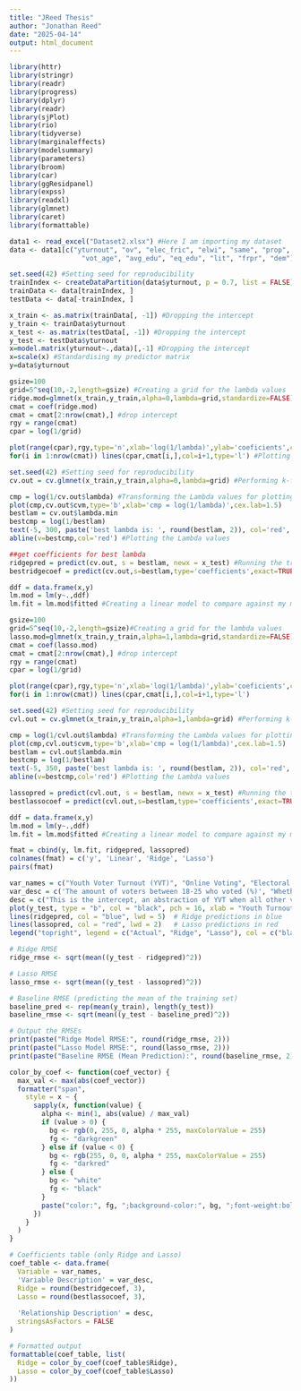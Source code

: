 ```yaml
---
title: "JReed Thesis"
author: "Jonathan Reed"
date: "2025-04-14"
output: html_document
---
```


```r
library(httr)
library(stringr)
library(readr)
library(progress) 
library(dplyr)
library(readr)
library(sjPlot)
library(rio)
library(tidyverse)
library(marginaleffects)
library(modelsummary)
library(parameters)
library(broom)
library(car)            
library(ggResidpanel)    
library(expss) 
library(readxl)
library(glmnet)
library(caret)
library(formattable)

data1 <- read_excel("Dataset2.xlsx") #Here I am importing my dataset
data <- data1[c("yturnout", "ov", "elec_fric", "elwi", "same", "prop", "reg", "reg_dl", 
                  "vot_age", "avg_edu", "eq_edu", "lit", "frpr", "dem")] #Here I am creating a subset of my dataset for this model

```

```r
set.seed(42) #Setting seed for reproducibility
trainIndex <- createDataPartition(data$yturnout, p = 0.7, list = FALSE) #Cutting the data with a 70/30 split into train and test data
trainData <- data[trainIndex, ]
testData <- data[-trainIndex, ]
```


```r
x_train <- as.matrix(trainData[, -1]) #Dropping the intercept
y_train <- trainData$yturnout
x_test <- as.matrix(testData[, -1]) #Dropping the intercept
y_test <- testData$yturnout
x=model.matrix(yturnout~.,data)[,-1] #Dropping the intercept
x=scale(x) #Standardising my predictor matrix
y=data$yturnout
```

```r
gsize=100
grid=5^seq(10,-2,length=gsize) #Creating a grid for the lambda values
ridge.mod=glmnet(x_train,y_train,alpha=0,lambda=grid,standardize=FALSE) #running an un-validated model across all lambda values for the graph below
cmat = coef(ridge.mod) 
cmat = cmat[2:nrow(cmat),] #drop intercept
rgy = range(cmat)
cpar = log(1/grid)

plot(range(cpar),rgy,type='n',xlab='log(1/lambda)',ylab='coeficients',cex.lab=1.5)
for(i in 1:nrow(cmat)) lines(cpar,cmat[i,],col=i+1,type='l') #Plotting coefficients against all lambda values

set.seed(42) #Setting seed for reproducibility
cv.out = cv.glmnet(x_train,y_train,alpha=0,lambda=grid) #Performing k-fold cross validation for ridge regression using the glmnet package. X is the predictor matrix, y is the response vector, alpha = 0 means a ridge regression as opposed to 1 for lasso. 

cmp = log(1/cv.out$lambda) #Transforming the Lambda values for plotting
plot(cmp,cv.out$cvm,type='b',xlab='cmp = log(1/lambda)',cex.lab=1.5)
bestlam = cv.out$lambda.min
bestcmp = log(1/bestlam)
text(-5, 300, paste('best lambda is: ', round(bestlam, 2)), col='red', cex=1.5)
abline(v=bestcmp,col='red') #Plotting the Lambda values

##get coefficients for best lambda
ridgepred = predict(cv.out, s = bestlam, newx = x_test) #Running the trained model on the test data
bestridgecoef = predict(cv.out,s=bestlam,type='coefficients',exact=TRUE)[,1] #Storing the predicted coefficients from the trained model for later

ddf = data.frame(x,y)
lm.mod = lm(y~.,ddf)
lm.fit = lm.mod$fitted #Creating a linear model to compare against my model
```

```r
gsize=100
grid=5^seq(10,-2,length=gsize)#Creating a grid for the lambda values
lasso.mod=glmnet(x_train,y_train,alpha=1,lambda=grid,standardize=FALSE)#running an un-validated model across all lambda values for the graph below
cmat = coef(lasso.mod) 
cmat = cmat[2:nrow(cmat),] #drop intercept
rgy = range(cmat)
cpar = log(1/grid)

plot(range(cpar),rgy,type='n',xlab='log(1/lambda)',ylab='coeficients',cex.lab=1.5)
for(i in 1:nrow(cmat)) lines(cpar,cmat[i,],col=i+1,type='l')

set.seed(42) #Setting seed for reproducibility
cvl.out = cv.glmnet(x_train,y_train,alpha=1,lambda=grid) #Performing k-fold cross validation for lasso regression using the glmnet package. X is the predictor matrix, y is the response vector, alpha = 1 means a lasso regression. 

cmp = log(1/cvl.out$lambda) #Transforming the Lambda values for plotting
plot(cmp,cvl.out$cvm,type='b',xlab='cmp = log(1/lambda)',cex.lab=1.5)
bestlam = cvl.out$lambda.min
bestcmp = log(1/bestlam)
text(-5, 350, paste('best lambda is: ', round(bestlam, 2)), col='red', cex=1.5)
abline(v=bestcmp,col='red') #Plotting the Lambda values

lassopred = predict(cvl.out, s = bestlam, newx = x_test) #Running the trained model on the test data
bestlassocoef = predict(cvl.out,s=bestlam,type='coefficients',exact=TRUE)[,1] #Storing the predicted coefficients from the trained model for later

ddf = data.frame(x,y)
lm.mod = lm(y~.,ddf)
lm.fit = lm.mod$fitted #Creating a linear model to compare against my model
```


```r
fmat = cbind(y, lm.fit, ridgepred, lassopred)
colnames(fmat) = c('y', 'Linear', 'Ridge', 'Lasso')
pairs(fmat)

var_names = c("Youth Voter Turnout (YVT)", "Online Voting", "Electoral Friction", "Electoral Window", "Same Day", "Proportionality",  "Registration", "Registration Deadline", "Voting Age",  "Average Education Level", "Equality of Education Access", "Literacy Rate", "Freedom of Press", "Democracy Score")
var_desc = c('The amount of voters between 18-25 who voted (%)', "Whether or not one can vote online (Y/N)", "How much friction do people face on election day (1-4)", "Can people vote over multiple days (Y/N)", "Are elections held on the same day of the week every time (Y/N)", "How proportional the electoral system is (1-5)", "Whether one must register for an election (Y/N)",  "Amount of days before election day is the registration deadline (Days)", "Starting at what age can people vote (Years)", "Average Education Level Obtained (1-3)", "How equal is the distribution of education access (-3 - 3)",  "Amount of the population that can read (%)",   "How free are journalists to publish what they want (1-100)", "How democratic is the country (0-1)")
desc = c("This is the intercept, an abstraction of YVT when all other variables are held at 0.", "When one can vote online, YVT decreases by 0.5%", "As electoral friction increases by 1, YVT increases by 0.3%", "When you can vote over multiple days, YVT decreases by 0.4%", "When elections are held on the same day of the week every time, YVT increases by 1.2%", "As proportionality increases by 1, YVT goes up by 0.6%", "Having to register decreases YVT by 3%",  "As the registration deadline gets further away from elections, YVT goes up by 0.005%", "As voting age increases by 1, YVT decreases by 0.9%", "As average education level increases by 1, YVT increases by 2.2%", "As education is more equally distributed, YVT increases by 0.5%",  "As literacy rates increase by 1, YVT increases by 0.05%", "As press freedom increases by 1, YVT increases by 0.07%", "As democracy score increases by 1, YVT decreases by 0.7%")
plot(y_test, type = "b", col = "black", pch = 16, xlab = "Youth Turnout", ylab = "Predicted Value", main = "Comparison of Predictions")
lines(ridgepred, col = "blue", lwd = 5)  # Ridge predictions in blue
lines(lassopred, col = "red", lwd = 2)   # Lasso predictions in red
legend("topright", legend = c("Actual", "Ridge", "Lasso"), col = c("black", "blue", "red"), lty = 1, lwd = 2)

# Ridge RMSE
ridge_rmse <- sqrt(mean((y_test - ridgepred)^2))

# Lasso RMSE
lasso_rmse <- sqrt(mean((y_test - lassopred)^2))

# Baseline RMSE (predicting the mean of the training set)
baseline_pred <- rep(mean(y_train), length(y_test))
baseline_rmse <- sqrt(mean((y_test - baseline_pred)^2))

# Output the RMSEs
print(paste("Ridge Model RMSE:", round(ridge_rmse, 2)))
print(paste("Lasso Model RMSE:", round(lasso_rmse, 2)))
print(paste("Baseline RMSE (Mean Prediction):", round(baseline_rmse, 2)))

color_by_coef <- function(coef_vector) {
  max_val <- max(abs(coef_vector))
  formatter("span",
    style = x ~ {
      sapply(x, function(value) {
        alpha <- min(1, abs(value) / max_val)
        if (value > 0) {
          bg <- rgb(0, 255, 0, alpha * 255, maxColorValue = 255)
          fg <- "darkgreen"
        } else if (value < 0) {
          bg <- rgb(255, 0, 0, alpha * 255, maxColorValue = 255)
          fg <- "darkred"
        } else {
          bg <- "white"
          fg <- "black"
        }
        paste("color:", fg, ";background-color:", bg, ";font-weight:bold;")
      })
    }
  )
}

# Coefficients table (only Ridge and Lasso)
coef_table <- data.frame(
  Variable = var_names,
  'Variable Description' = var_desc,
  Ridge = round(bestridgecoef, 3),
  Lasso = round(bestlassocoef, 3),
  
  'Relationship Description' = desc,
  stringsAsFactors = FALSE
)

# Formatted output
formattable(coef_table, list(
  Ridge = color_by_coef(coef_table$Ridge),
  Lasso = color_by_coef(coef_table$Lasso)
))

```


